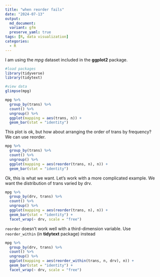```yaml
---
title: "when reorder fails"
date: "2024-07-13"
output:
  md_document:
  variant: gfm
  preserve_yaml: true
tags: [R, data visualization]
categories: 
  - R
---
```


I am using the *mpg* dataset included in the **ggplot2** package.

```r
#load packages
library(tidyverse)
library(tidytext)
```

```r
#view data
glimpse(mpg)

```

```r
mpg %>% 
  group_by(trans) %>% 
  count() %>% 
  ungroup() %>% 
  ggplot(mapping = aes(trans, n)) +
  geom_bar(stat = "identity")
```

This plot is ok, but how about arranging the order of trans by frequency? We can use reorder.

```r
mpg %>% 
  group_by(trans) %>% 
  count() %>% 
  ungroup() %>% 
  ggplot(mapping = aes(reorder(trans, n), n)) +
  geom_bar(stat = "identity")
```

Ok, this is what we want. Let's work with a more complicated example. We want the distribution of trans varied by drv.

```r
mpg %>% 
  group_by(drv, trans) %>% 
  count() %>% 
  ungroup() %>% 
  ggplot(mapping = aes(reorder(trans, n), n)) +
  geom_bar(stat = "identity") +
  facet_wrap(~ drv, scale = "free")
```

`reorder` doesn't work well with a third-dimension variable. Use `reorder_within` (in **tidytext** package) instead

```r
mpg %>% 
  group_by(drv, trans) %>% 
  count() %>% 
  ungroup() %>% 
  ggplot(mapping = aes(reorder_within(trans, n, drv), n)) +
  geom_bar(stat = "identity") +
  facet_wrap(~ drv, scale = "free")
```
